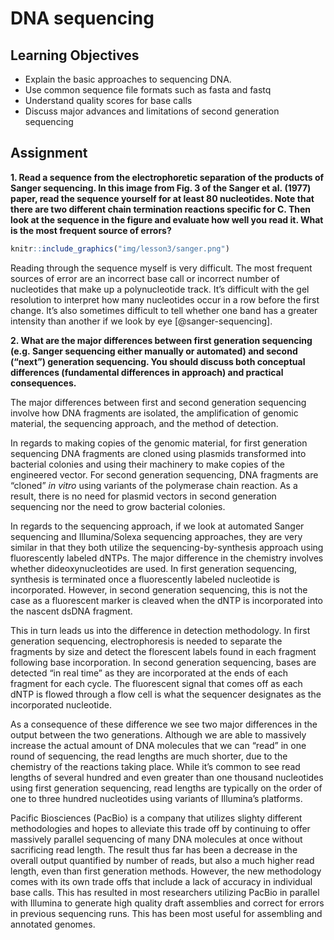 # DNA sequencing {#lesson3}

## Learning Objectives

* Explain the basic approaches to sequencing DNA.
* Use common sequence file formats such as fasta and fastq
* Understand quality scores for base calls 
* Discuss major advances and limitations of second generation sequencing

## Assignment

**1. Read a sequence from the electrophoretic separation of the products of Sanger sequencing. In this image from Fig. 3 of the Sanger et al. (1977) paper, read the sequence yourself for at least 80 nucleotides. Note that there are two different chain termination reactions specific for C. Then look at the sequence in the figure and evaluate how well you read it. What is the most frequent source of errors?**

```r
knitr::include_graphics("img/lesson3/sanger.png")
```

Reading through the sequence myself is very difficult. The most frequent sources of error are an incorrect base call or incorrect number of nucleotides that make up a polynucleotide track. It's difficult with the gel resolution to interpret how many nucleotides occur in a row before the first change. It's also sometimes difficult to tell whether one band has a greater intensity than another if we look by eye [@sanger-sequencing].

**2. What are the major differences between first generation sequencing (e.g. Sanger sequencing either manually or automated) and second (“next”) generation sequencing. You should discuss both conceptual differences (fundamental differences in approach) and practical consequences.**

The major differences between first and second generation sequencing involve how DNA fragments are isolated, the amplification of genomic material, the sequencing approach, and the method of detection.

In regards to making copies of the genomic material, for first generation sequencing DNA fragments are cloned using plasmids transformed into bacterial colonies and using their machinery to make copies of the engineered vector. For second generation sequencing, DNA fragments are "cloned" *in vitro* using variants of the polymerase chain reaction. As a result, there is no need for plasmid vectors in second generation sequencing nor the need to grow bacterial colonies.

In regards to the sequencing approach, if we look at automated Sanger sequencing and Illumina/Solexa sequencing approaches, they are very similar in that they both utilize the sequencing-by-synthesis approach using fluorescently labeled dNTPs. The major difference in the chemistry involves whether dideoxynucleotides are used. In first generation sequencing, synthesis is terminated once a fluorescently labeled nucleotide is incorporated. However, in second generation sequencing, this is not the case as a fluorescent marker is cleaved when the dNTP is incorporated into the nascent dsDNA fragment. 

This in turn leads us into the difference in detection methodology. In first generation sequencing, electrophoresis is needed to separate the fragments by size and detect the florescent labels found in each fragment following base incorporation. In second generation sequencing, bases are detected "in real time" as they are incorporated at the ends of each fragment for each cycle. The fluorescent signal that comes off as each dNTP is flowed through a flow cell is what the sequencer designates as the incorporated nucleotide.

As a consequence of these difference we see two major differences in the output between the two generations. Although we are able to massively increase the actual amount of DNA molecules that we can "read" in one round of sequencing, the read lengths are much shorter, due to the chemistry of the reactions taking place. While it's common to see read lengths of several hundred and even greater than one thousand nucleotides using first generation sequencing, read lengths are typically on the order of one to three hundred nucleotides using variants of Illumina's platforms.

Pacific Biosciences (PacBio) is a company that utilizes slighty different methodologies and hopes to alleviate this trade off by continuing to offer massively parallel sequencing of many DNA molecules at once without sacrificing read length. The result thus far has been a decrease in the overall output quantified by number of reads, but also a much higher read length, even than first generation methods. However, the new methodology comes with its own trade offs that include a lack of accuracy in individual base calls. This has resulted in most researchers utilizing PacBio in parallel with Illumina to generate high quality draft assemblies and correct for errors in previous sequencing runs. This has been most useful for assembling and annotated genomes.